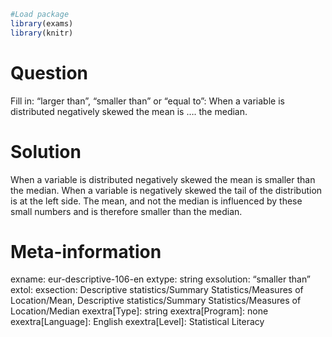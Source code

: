 ```r
#Load package
library(exams)
library(knitr)
```

Question
========
Fill in: “larger than”, “smaller than” or “equal to”:
When a variable is distributed negatively skewed the mean is .... the median.


Solution
========
When a variable is distributed negatively skewed the mean is smaller than the median. When a variable is negatively skewed the tail of the distribution is at the left side. The mean, and not the median is influenced by these small numbers and is therefore smaller than the median.


Meta-information
================
exname: eur-descriptive-106-en
extype: string
exsolution: "smaller than"
extol: 
exsection: Descriptive statistics/Summary Statistics/Measures of Location/Mean, Descriptive statistics/Summary Statistics/Measures of Location/Median
exextra[Type]: string
exextra[Program]: none
exextra[Language]: English
exextra[Level]: Statistical Literacy